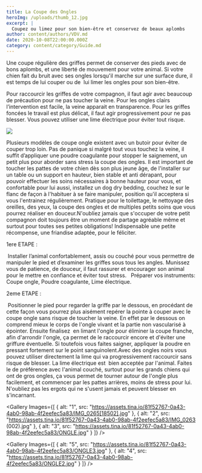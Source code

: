 ```yaml
---
title: La Coupe des Ongles
heroImg: /uploads/thumb_12.jpg
excerpt: |
  Coupez ou limez pour son bien-être et conservez de beaux aplombs
author: content/authors/VDV.md
date: 2020-10-08T22:00:00.000Z
category: content/category/Guide.md
---
```


Une coupe régulière des griffes permet de conserver des pieds avec de bons aplombs, et une liberté de mouvement pour votre animal. Si votre chien fait du bruit avec ses ongles lorsqu'il marche sur une surface dure, il est temps de lui couper ou de  lui limer les ongles pour son bien-être.

Pour raccourcir les griffes de votre compagnon, il faut agir avec beaucoup de précaution pour ne pas toucher la veine. Pour les ongles clairs l’intervention est facile, la veine apparait en transparence. Pour les griffes foncées le travail est plus délicat, il faut agir progressivement pour ne pas blesser. Vous pouvez utiliser une lime électrique pour éviter tout risque.

![](</uploads/Screenshot_1 (1).jpg>)

Plusieurs modèles de coupe ongle existent avec un butoir pour éviter de couper trop loin. Pas de panique si malgré tout vous touchez la veine, il suffit d’appliquer une poudre coagulante pour stopper le saignement, un petit plus pour aborder sans stress la coupe des ongles. Il est important de toucher les pattes de votre chien dès son plus jeune âge, de l'installer sur un table ou un support en hauteur, bien stable et anti dérapant, pour pouvoir effectuer les soins nécessaires à bonne hauteur pour vous, et confortable pour lui aussi, installez un dog dry bedding, couchez le sur le flanc de façon à l'habituer à se faire manipuler, position qu'il acceptera si vous l'entrainez régulièrement. Pratique pour le toilettage, le nettoyage des oreilles, des yeux, la coupe des ongles et de multiples petits soins que vous pourrez réaliser en douceur.N'oubliez jamais que s'occuper de votre petit compagnon doit toujours être un moment de partage agréable même et surtout pour toutes ses petites obligations! Indispensable une petite récompense, une friandise adaptée, pour le féliciter.

1ere ETAPE : 

 Installer l’animal confortablement, assis ou couché pour vous permettre de manipuler le pied et d’examiner les griffes sous tous les angles. Munissez vous de patience, de douceur, il faut rassurer et encourager son animal pour le mettre en confiance et éviter tout stress. 
 Préparer vos instruments: Coupe ongle, Poudre coagulante, Lime électrique. 

2eme ETAPE : 

 Positionner le pied pour regarder la griffe par le dessous, en procédant de cette façon vous pourrez plus aisément repérer la pointe à couper avec le coupe ongle sans risque de toucher la veine. En effet par le dessous on comprend mieux le corps de l'ongle vivant et la partie non vascularisé à épointer. Ensuite finalisez  en limant l'ongle pour éliminer la coupe franche, afin d'arrondir l'ongle, ça permet de le raccourcir encore et d'éviter une griffure éventuelle. Si toutefois vous faites saigner, appliquer la poudre en pressant fortement sur le point sanguinolent.Avec des ongles noirs vous pouvez utiliser directement la lime qui va progressivement raccourcir sans risque de blesser. La lime électrique est  bien acceptée par l'animal. Faites le de préférence avec l'animal couché, surtout pour les grands chiens qui ont de gros ongles, ça vous permet de tourner autour de l'ongle plus facilement, et commencer par les pattes arrières, moins de stress pour lui. N'oubliez pas les ergots qui ne s'usent jamais et peuvent blesser en s'incarnant.

<Gallery
  Images={[
    {
      alt: "1",
      src: "https://assets.tina.io/81f52767-0a43-4ab0-98ab-4f2eefec5a83/IMG_0265[18502].jpg"
    },
    {
      alt: "2",
      src: "https://assets.tina.io/81f52767-0a43-4ab0-98ab-4f2eefec5a83/IMG_0263 (002).jpg"
    },
    {
      alt: "3",
      src: "https://assets.tina.io/81f52767-0a43-4ab0-98ab-4f2eefec5a83/ONGLE.jpg"
    }
  ]}
/>

<Gallery
  Images={[
    {
      alt: "5",
      src: "https://assets.tina.io/81f52767-0a43-4ab0-98ab-4f2eefec5a83/ONGLE3.jpg"
    },
    {
      alt: "4",
      src: "https://assets.tina.io/81f52767-0a43-4ab0-98ab-4f2eefec5a83/ONGLE2.jpg"
    }
  ]}
/>


     

